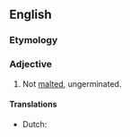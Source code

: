 ==English==

===Etymology===
{{prefix|un|malted}}

===Adjective===
{{en-adj|-}}

# Not [[malt]]ed, ungerminated.

====Translations====
{{trans-top|not malted}}
* Dutch: {{t-|nl|ongemout}}
{{trans-mid}}
{{trans-bottom}}